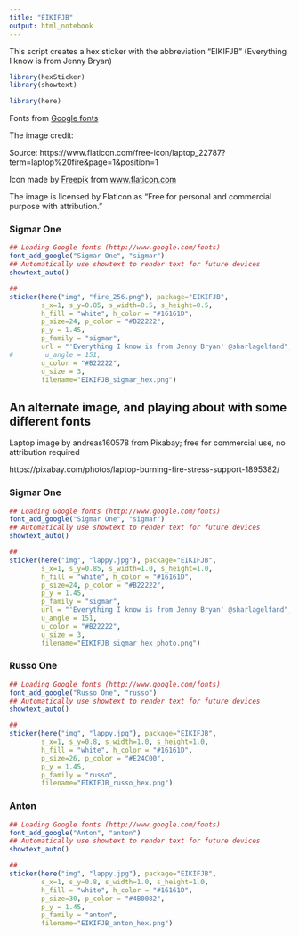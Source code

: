 ```yaml
---
title: "EIKIFJB"
output: html_notebook
---
```


This script creates a hex sticker with the abbreviation "EIKIFJB" (Everything I know is from Jenny Bryan)


```r

library(hexSticker)
library(showtext)

library(here)

```


Fonts from [Google fonts](http://www.google.com/fonts)


The image credit:

Source: https://www.flaticon.com/free-icon/laptop_22787?term=laptop%20fire&page=1&position=1

<div>Icon made by <a href="https://www.flaticon.com/authors/freepik" title="Freepik">Freepik</a> from <a href="https://www.flaticon.com/" title="Flaticon">www.flaticon.com</a></div>

The image is licensed by Flaticon as "Free for personal and commercial purpose with attribution."


### Sigmar One

```r

## Loading Google fonts (http://www.google.com/fonts)
font_add_google("Sigmar One", "sigmar")
## Automatically use showtext to render text for future devices
showtext_auto()

## 
sticker(here("img", "fire_256.png"), package="EIKIFJB",  
        s_x=1, s_y=0.85, s_width=0.5, s_height=0.5,
        h_fill = "white", h_color = "#16161D",
        p_size=24, p_color = "#B22222",
        p_y = 1.45,
        p_family = "sigmar", 
        url = "'Everything I know is from Jenny Bryan' @sharlagelfand",
#        u_angle = 151,
        u_color = "#B22222",
        u_size = 3,
        filename="EIKIFJB_sigmar_hex.png")

```




## An alternate image, and playing about with some different fonts

Laptop image by andreas160578 from Pixabay; free for commercial use, no attribution required

https://pixabay.com/photos/laptop-burning-fire-stress-support-1895382/



### Sigmar One

```r

## Loading Google fonts (http://www.google.com/fonts)
font_add_google("Sigmar One", "sigmar")
## Automatically use showtext to render text for future devices
showtext_auto()

## 
sticker(here("img", "lappy.jpg"), package="EIKIFJB",  
        s_x=1, s_y=0.85, s_width=1.0, s_height=1.0,
        h_fill = "white", h_color = "#16161D",
        p_size=24, p_color = "#B22222",
        p_y = 1.45,
        p_family = "sigmar", 
        url = "'Everything I know is from Jenny Bryan' @sharlagelfand",
        u_angle = 151,
        u_color = "#B22222",
        u_size = 3,
        filename="EIKIFJB_sigmar_hex_photo.png")

```




### Russo One

```r

## Loading Google fonts (http://www.google.com/fonts)
font_add_google("Russo One", "russo")
## Automatically use showtext to render text for future devices
showtext_auto()

## 
sticker(here("img", "lappy.jpg"), package="EIKIFJB",  
        s_x=1, s_y=0.8, s_width=1.0, s_height=1.0,
        h_fill = "white", h_color = "#16161D",
        p_size=26, p_color = "#E24C00",
        p_y = 1.45,
        p_family = "russo", 
        filename="EIKIFJB_russo_hex.png")

```




### Anton

```r

## Loading Google fonts (http://www.google.com/fonts)
font_add_google("Anton", "anton")
## Automatically use showtext to render text for future devices
showtext_auto()

## 
sticker(here("img", "lappy.jpg"), package="EIKIFJB",  
        s_x=1, s_y=0.8, s_width=1.0, s_height=1.0,
        h_fill = "white", h_color = "#16161D",
        p_size=30, p_color = "#4B0082",
        p_y = 1.45,
        p_family = "anton", 
        filename="EIKIFJB_anton_hex.png")

```



